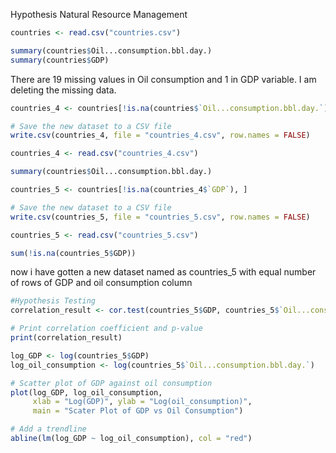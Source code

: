 Hypothesis
Natural Resource Management

```{r}
countries <- read.csv("countries.csv")

summary(countries$Oil...consumption.bbl.day.)
summary(countries$GDP)
```
There are 19 missing values in Oil consumption and 1 in GDP variable. I am deleting the missing data.

```{r}
countries_4 <- countries[!is.na(countries$`Oil...consumption.bbl.day.`), ]

# Save the new dataset to a CSV file
write.csv(countries_4, file = "countries_4.csv", row.names = FALSE)
```

```{r}
countries_4 <- read.csv("countries_4.csv")

summary(countries$Oil...consumption.bbl.day.)
```
```{r}
countries_5 <- countries[!is.na(countries_4$`GDP`), ]

# Save the new dataset to a CSV file
write.csv(countries_5, file = "countries_5.csv", row.names = FALSE)
```

```{r}
countries_5 <- read.csv("countries_5.csv")
```

```{r}
sum(!is.na(countries_5$GDP))
```
now i have gotten a new dataset named as countries_5 with equal number of rows of GDP and oil consumption column


```{r}
#Hypothesis Testing
correlation_result <- cor.test(countries_5$GDP, countries_5$`Oil...consumption.bbl.day.`)

# Print correlation coefficient and p-value
print(correlation_result)
```
```{r}
log_GDP <- log(countries_5$GDP)
log_oil_consumption <- log(countries_5$`Oil...consumption.bbl.day.`)

# Scatter plot of GDP against oil consumption
plot(log_GDP, log_oil_consumption,
     xlab = "Log(GDP)", ylab = "Log(oil_consumption)",
     main = "Scater Plot of GDP vs Oil Consumption")

# Add a trendline
abline(lm(log_GDP ~ log_oil_consumption), col = "red")
```



